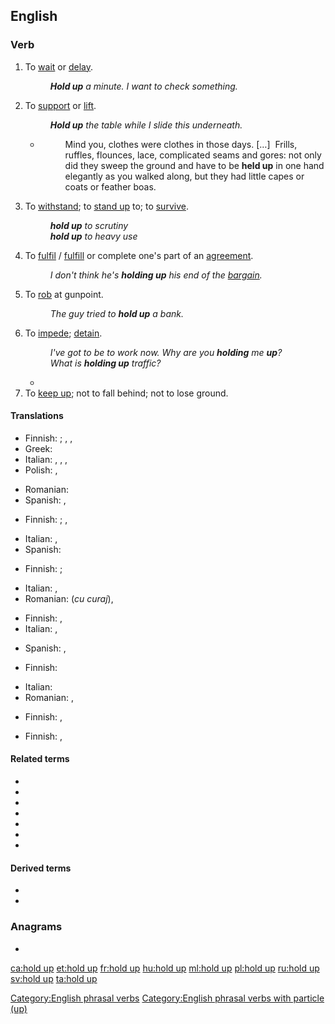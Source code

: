 {{also|hold-up}}
==English==

===Verb===
{{en-verb|holds up|holding up|held up|held up}}

# {{lb|en|idiomatic|ambitransitive}} To [[wait]] or [[delay]].
#: '''''Hold up''' a minute. I want to check something.''
# To [[support]] or [[lift]].
#: '''''Hold up''' the table while I slide this underneath.''
#* {{RQ:Chrsty Atbgrfy|II|4}}
#*: Mind you, clothes were clothes in those days. [&hellip;]&nbsp; Frills, ruffles, flounces, lace, complicated seams and gores: not only did they sweep the ground and have to be '''held up''' in one hand elegantly as you walked along, but they had little capes or coats or feather boas.
# {{lb|en|idiomatic}} To [[withstand]]; to [[stand up]] to; to [[survive]].
#: '''''hold up''' to scrutiny''
#: '''''hold up''' to heavy use''
# {{lb|en|idiomatic}} To [[fulfil]] / [[fulfill]] or complete one's part of an [[agreement]].
#: ''I don't think he's '''holding up''' his end of the [[bargain]].''
# {{lb|en|idiomatic}} To [[rob]] at gunpoint.
#: ''The guy tried to '''hold up''' a bank.''
# {{lb|en|transitive}} To [[impede]]; [[detain]].
#: ''I've got to be to work now. Why are you '''holding''' me '''up'''?''
#: ''What is '''holding up''' traffic?''
#* {{quote-journal|date=May 13, 2012|author=Andrew Benson|work=BBC Sport
|title=[http://www.bbc.co.uk/sport/0/formula1/18051941 Williams's Pastor Maldonado takes landmark Spanish Grand Prix win]
|passage=It worked to perfection. Ferrari's decision not to stop on the next lap simply made life easier, especially when Alonso was '''held up''' by Marussia's Charles Pic during that period - for which the Frenchman earned a drive-through penalty.}}
# To [[keep up]]; not to fall behind; not to lose ground.
#: {{rfquotek|Collier}}

====Translations====
{{trans-top|to wait or delay}}
* Finnish: {{t+|fi|odottaa}} {{qualifier|to wait}}; {{t|fi|viivästyttää}} {{qualifier|to delay, tr.}}, {{t|fi|viivästyä}}, {{t|fi|[[olla]] [[myöhässä]]}} {{qualifier|to delay, intr.}}
* Greek: {{t+|el|αργώ}}
* Italian: {{t+|it|ritardare}}, {{t+|it|rallentare}}, {{t+|it|frenare}}, {{t+|it|aspettare}}
* Polish: {{t+|pl|wstrzymać}}, {{t|pl|opóźnić}}
{{trans-mid}}
* Romanian: {{t+|ro|întârzia}}
* Spanish: {{t+|es|aguaitar}} {{qualifier|Am.}}, {{t+|es|esperar}}
{{trans-bottom}}

{{trans-top|to support or lift}}
* Finnish: {{t|fi|kannatella}} {{qualifier|to support}}; {{t+|fi|nostaa}}, {{t+|fi|kohottaa}} {{qualifier|to lift}}
{{trans-mid}}
* Italian: {{t+|it|sollevare}}, {{t+|it|alzare}}
* Spanish: {{t+|es|sostener}}
{{trans-bottom}}

{{trans-top|to withstand; to stand up to; to survive}}
* Finnish: {{t+|fi|kestää}}; {{t+|fi|läpäistä}}
{{trans-mid}}
* Italian: {{t+|it|sostenere}}, {{t+|it|fronteggiare}}
* Romanian: {{t+|ro|înfrunta}} (''cu curaj''), {{t+|ro|stăvili}}
{{trans-bottom}}

{{trans-top|to fulfil / fulfill or complete one's part of an agreement}}
* Finnish: {{t+|fi|täyttää}}, {{t+|fi|noudattaa}}
* Italian: {{t+|it|mantenere}}, {{t|it|attenersi}}
{{trans-mid}}
* Spanish: {{t+|es|mantener}}, {{t+|es|cumplir}}
{{trans-bottom}}

{{trans-top|to rob at gunpoint}}
* Finnish: {{t|fi|[[ryöstää]] [[aseella]] [[uhaten]]}}
{{trans-mid}}
* Italian: {{t+|it|rapinare}}
* Romanian: {{t+|ro|jefui}}, {{t+|ro|prăda}}
{{trans-bottom}}

{{trans-top|to impede, detain}}
* Finnish: {{t+|fi|pidätellä}}, {{t+|fi|viivyttää}}
{{trans-mid}}
{{trans-bottom}}

{{trans-top|to keep up; not to fall behind; not to lose ground}}
* Finnish: {{t|fi|pitää pintansa}}, {{t|fi|[[pysyä]] [[mukana]]}}
{{trans-mid}}
{{trans-bottom}}

====Related terms====
* {{l|en|hang up}}
* {{l|en|hold off}}
* {{l|en|hold it}}
* {{l|en|hold-up}}
* {{l|en|uphold}}
* {{l|en|stick up}}
* {{l|en|forhold}}

====Derived terms====
* {{l|en|hold up to}}
* {{l|en|hold up one's end}}

===Anagrams===
* {{l|en|uphold}}

[[Category:English phrasal verbs]]
[[Category:English phrasal verbs with particle (up)]]

[[ca:hold up]]
[[et:hold up]]
[[fr:hold up]]
[[hu:hold up]]
[[ml:hold up]]
[[pl:hold up]]
[[ru:hold up]]
[[sv:hold up]]
[[ta:hold up]]